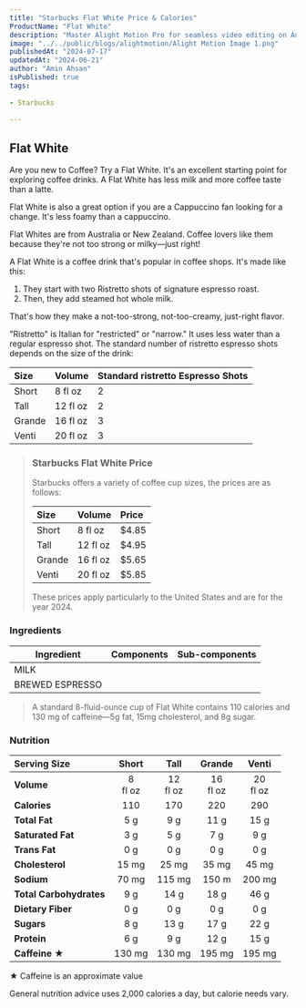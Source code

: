 ```yaml
---
title: "Starbucks Flat White Price & Calories"
ProductName: "Flat White" 
description: "Master Alight Motion Pro for seamless video editing on Android, iOS, and Tablets with our ultimate guide, unlocking advanced features and elevating your skills in 2024!"
image: "../../public/blogs/alightmotion/Alight Motion Image 1.png"
publishedAt: "2024-07-17"
updatedAt: "2024-06-21"
author: "Amin Ahsan"
isPublished: true
tags:
 
- Starbucks
      
---
```


 
## Flat White 
  
Are you new to Coffee? Try a Flat White. It's an excellent starting point for exploring coffee drinks. A Flat White has less milk and more coffee taste than a latte.

Flat White is also a great option if you are a Cappuccino fan looking for a change. It's less foamy than a cappuccino.

Flat Whites are from Australia or New Zealand. Coffee lovers like them because they're not too strong or milky—just right!

A Flat White is a coffee drink that's popular in coffee shops. It's made like this:
1. They start with two Ristretto shots of signature espresso roast. 
2. Then, they add steamed hot whole milk.

That's how they make a not-too-strong, not-too-creamy, just-right flavor. 

"Ristretto" is Italian for "restricted" or "narrow." It uses less water than a regular espresso shot. The standard number of ristretto espresso shots depends on the size of the drink:

| Size    |   Volume     | Standard ristretto Espresso Shots |
|:--------|:-------------|:----------------------------------|
| Short   | 8 fl oz      | 2                                 |
| Tall    | 12 fl oz     | 2                                 |
| Grande  | 16 fl oz     | 3                                 | 
| Venti   | 20 fl oz     | 3                                 |

> ### Starbucks Flat White Price
>
> Starbucks offers a variety of coffee cup sizes, the prices are as follows:
>
> | Size    |   Volume     | Price |
> |:--------|:-------------|:------|
> | Short   | 8 fl oz      | $4.85 |
> | Tall    | 12 fl oz     | $4.95 |
> | Grande  | 16 fl oz     | $5.65 |
> | Venti   | 20 fl oz     | $5.85 |
>
> These prices apply particularly to the United States and are for the year 2024.

### Ingredients
| Ingredient              | Components                                   | Sub-components  |
|-------------------------|----------------------------------------------|-----------------|
| MILK                    |                                              |                 |
| BREWED ESPRESSO         |                                              |                 |

> A standard 8-fluid-ounce cup of Flat White contains 110 calories and 130 mg of caffeine—5g fat, 15mg cholesterol, and 8g sugar. 

### Nutrition
|  Serving Size            | Short           | Tall       | Grande     | Venti       |
|:-------------------------|:--------------:|:------------:|:----------:|:-----------:|
| **Volume**               | 8 <br/> fl oz| 12 <br/> fl oz| 16 <br/> fl oz | 20 <br/> fl oz| 
| **Calories**             | 110           | 170          | 220        | 290          |
| **Total Fat**            | 5 g           | 9 g          | 11 g       | 15 g         |
| **Saturated Fat**        |  3 g          | 5 g          | 7 g        |  9 g         |
| **Trans Fat**            | 0 g           | 0 g          | 0   g      | 0 g          |
| **Cholesterol**          | 15 mg         | 25 mg        | 35 mg      | 45 mg        |
| **Sodium**               | 70 mg         | 115 mg       | 150 m      | 200 mg       | 
| **Total Carbohydrates**  | 9 g           | 14 g         | 18 g       | 46 g         |
| **Dietary Fiber**        | 0 g           | 0 g          | 0 g        | 0 g          |
| **Sugars**               | 8 g           | 13 g         | 17  g      | 22 g         |
| **Protein**              | 6 g           | 9 g          |  12 g      | 15 g         |
| **Caffeine ★**          | 130 mg         | 130 mg       | 195  mg   | 195 mg        |

★ Caffeine is an approximate value

General nutrition advice uses 2,000 calories a day, but calorie needs vary.